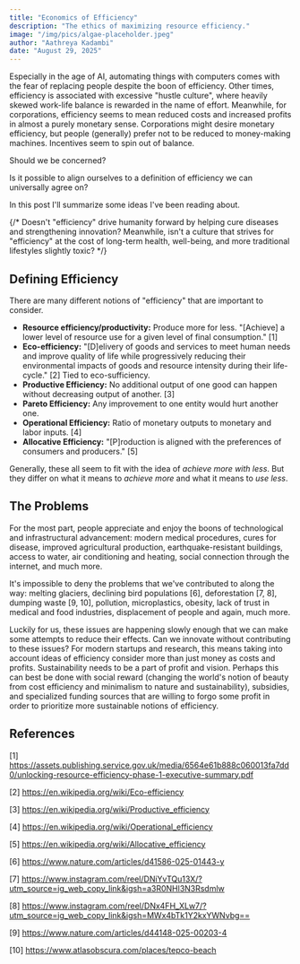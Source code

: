 ```yaml
---
title: "Economics of Efficiency"
description: "The ethics of maximizing resource efficiency."
image: "/img/pics/algae-placeholder.jpeg"
author: "Aathreya Kadambi"
date: "August 29, 2025"
---
```


Especially in the age of AI, automating things with computers comes with the fear of replacing people despite the boon of efficiency. Other times, efficiency is associated with excessive "hustle culture", where heavily skewed work-life balance is rewarded in the name of effort. Meanwhile, for corporations, efficiency seems to mean reduced costs and increased profits in almost a purely monetary sense. Corporations might desire monetary efficiency, but people (generally) prefer not to be reduced to money-making machines. Incentives seem to spin out of balance.

Should we be concerned? 

Is it possible to align ourselves to a definition of efficiency we can universally agree on?

In this post I'll summarize some ideas I've been reading about.

{/* Doesn't "efficiency" drive humanity forward by helping cure diseases and strengthening innovation? Meanwhile, isn't a culture that strives for "efficiency" at the cost of long-term health, well-being, and more traditional lifestyles slightly toxic? */}

## Defining Efficiency

There are many different notions of "efficiency" that are important to consider.
- **Resource efficiency/productivity:** Produce more for less. "[Achieve] a lower level of resource use for a given level of final consumption." [1]
- **Eco-efficiency:** "[D]elivery of goods and services to meet human needs and improve quality of life while progressively reducing their environmental impacts of goods and resource intensity during their life-cycle." [2] Tied to eco-sufficiency.
- **Productive Efficiency:** No additional output of one good can happen without decreasing output of another. [3]
- **Pareto Efficiency:** Any improvement to one entity would hurt another one.
- **Operational Efficiency:** Ratio of monetary outputs to monetary and labor inputs. [4]
- **Allocative Efficiency:** "[P]roduction is aligned with the preferences of consumers and producers." [5]

Generally, these all seem to fit with the idea of *achieve more with less*. But they differ on what it means to *achieve more* and what it means to *use less*. 

## The Problems

For the most part, people appreciate and enjoy the boons of technological and infrastructural advancement: modern medical procedures, cures for disease, improved agricultural production, earthquake-resistant buildings, access to water, air conditioning and heating, social connection through the internet, and much more. 

It's impossible to deny the problems that we've contributed to along the way: melting glaciers, declining bird populations [6], deforestation [7, 8], dumping waste [9, 10], pollution, microplastics, obesity, lack of trust in medical and food industries, displacement of people and again, much more. 

Luckily for us, these issues are happening slowly enough that we can make some attempts to reduce their effects. Can we innovate without contributing to these issues? For modern startups and research, this means taking into account ideas of efficiency consider more than just money as costs and profits. Sustainability needs to be a part of profit and vision. Perhaps this can best be done with social reward (changing the world's notion of beauty from cost efficiency and minimalism to nature and sustainability), subsidies, and specialized funding sources that are willing to forgo some profit in order to prioritize more sustainable notions of efficiency.

## References
[1] https://assets.publishing.service.gov.uk/media/6564e61b888c060013fa7dd0/unlocking-resource-efficiency-phase-1-executive-summary.pdf

[2] https://en.wikipedia.org/wiki/Eco-efficiency

[3] https://en.wikipedia.org/wiki/Productive_efficiency

[4] https://en.wikipedia.org/wiki/Operational_efficiency

[5] https://en.wikipedia.org/wiki/Allocative_efficiency

[6] https://www.nature.com/articles/d41586-025-01443-y

[7] https://www.instagram.com/reel/DNiYvTQu13X/?utm_source=ig_web_copy_link&igsh=a3R0NHl3N3Rsdmlw

[8] https://www.instagram.com/reel/DNx4FH_XLw7/?utm_source=ig_web_copy_link&igsh=MWx4bTk1Y2kxYWNvbg==

[9] https://www.nature.com/articles/d44148-025-00203-4

[10] https://www.atlasobscura.com/places/tepco-beach